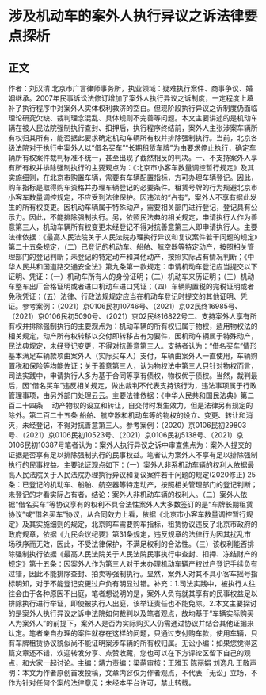 # 涉及机动车的案外人执行异议之诉法律要点探析
## 正文
作者：刘汉清 北京市广言律师事务所，执业领域：疑难执行案件、商事争议、婚姻继承。2007年民事诉讼法修订增加了案外人执行异议之诉制度，一定程度上填补了执行程序中对案外人实体权利救济的空白。但现阶段执行异议之诉制度仍面临理论研究欠缺、裁判理念混乱、具体规则不完善等问题。本文主要讲述的是机动车辆在被人民法院强制执行查封、扣押后，执行程序终结前，案外人主张涉案车辆所有权归其所有，能否据此要求确定机动车辆所有权并排除强制执行。当前，北京各级法院对于执行中案外人以“借名买车”“长期租赁车牌”为由要求停止执行，确定车辆所有权案件裁判标准不统一，甚至出现了截然相反的判决。一、不支持案外人享有所有权并排除强制执行的主要观点为：《北京市小客车数量调控暂行规定》及其实施细则，在北京市购置车辆，需要有车辆配置指标，方可办理车辆登记。因此，购车指标是取得购车资格并办理车辆登记的必要条件。租赁号牌的行为规避北京市小客车数量调控规定，不应受到法律保护。因违法的“占有”，案外人不享有据此发生的所有权变更。因机动车辆属于特殊动产，需要相关部门进行登记，登记具有公示力。因此，不能排除强制执行。另，依照民法典的相关规定，申请执行人作为善意第三人，机动车辆所有权变更未经登记不得对抗善意第三人即申请执行人。主要法律依据：《最高人民法院关于人民法院办理执行异议和复议案件若干问题的规定》第二十五条规定，（二）已登记的机动车、船舶、航空器等特定动产，按照相关管理部门的登记判断；未登记的特定动产和其他动产，按照实际占有情况判断；《中华人民共和国道路交通安全法》第九条第一款规定：申请机动车登记应当提交以下证明、凭证：（一）机动车所有人的身份证明；（二）机动车来历证明；（三）机动车整车出厂合格证明或者进口机动车进口凭证；（四）车辆购置税的完税证明或者免税凭证；（五）法律、行政法规规定应当在机动车登记时提交的其他证明、凭证。参考案例：（2021）京0106民初10746号、（2021）京02民终16985号、（2021）京0106民初5090号、（2021）京02民终16822号二、支持案外人享有所有权并排除强制执行的主要观点为：机动车辆的所有权归属于物权，适用物权法的相关规定，动产所有权转移以交付即转移占有为要件，因机动车辆属于特殊动产，民法典规定，未经登记变更，不得对抗善意第三人。支持者认为：“借名买车”情形基本满足车辆款项由案外人（实际买车人）支付，车辆由案外人一直使用，车辆购置税和保险等均能佐证；关于善意第三人，认为物权法中第三人只针对物权而言，司法实践中，申请执行人多为基于合同等享有债权，物权优于债权。当然，裁判最后，因“借名买车”违反相关规定，做出裁判不代表支持该行为，违法事项属于行政管理事项，由另外部门处理云云。主要法律依据：《中华人民共和国民法典》第二百二十四条 　动产物权的设立和转让，自交付时发生效力，但是法律另有规定的除外。第二百二十五条  船舶、航空器和机动车等的物权的设立、变更、转让和消灭，未经登记，不得对抗善意第三人。参考案例：（2020）京0106民初29803号、（2021）京0106民初10523号、（2021）京0106民初5138号、（2021）京0106民初10387号笔者认为：案外人执行异议之诉中审查焦点为：案外人提交的证据是否享有足以排除强制执行的民事权益。笔者认为案外人不享有足以排除强制执行的民事权益。主要论证观点如下：（一）案外人非系机动车辆的权利人依据最高人民法院关于人民法院办理执行异议和复议案件若干问题的规定(2020修正) 25条：已登记的机动车、船舶、航空器等特定动产，按照相关管理部门的登记判断；未登记的才看实际占有者，结论：案外人非机动车辆的权利人。（二）案外人依据“借名买车”等协议享有的权利不具合法性案外人大多数签订的是“车牌长期租赁协议”或“借名买车”协议，从合同效力上看，依据《北京市小客车数量调控暂行规定》及其实施细则的规定，北京购车需要购车指标，租赁协议违反了北京市政府的政府规章，依据《九民会议纪要》第31条规定，违反规章的法律行为因其扰乱市场秩序而无效，因此，不受法律保护，不满足权利的合法性。（三）该权利能否排除强制执行依据《最高人民法院关于人民法院民事执行中查封、扣押、冻结财产的规定》第十五条：因案外人作为第三人对于未办理机动车辆产权过户登记手续负有过错，因此不能排除查封、拍卖等强制执行。显然，案外人对其不具小客车摇号指标明知，对于不能登记变更过户负有明显过错。补充：1.司法实践中，被执行人往往会由于各种原因不出庭，笔者想说明的是，案外人负有就其享有的民事权益足以排除执行进行举证，即使被执行人出庭，该举证责任也不能免除。2.本文主要探讨的是案外人执行异议之诉中法院如何裁判以及笔者观点，故均基于“车辆实际购买人为案外人”的前提下，案外人是否为实际购买人仍需通过协议并结合其他证据来认定。笔者亲自办理的案件就存在这样的问题，只通过支付购车款，使用车辆，只有车牌租赁协议貌似尚不能证明案涉车辆的所有权归属。无讼小编：如果您觉得这篇文章还不错，欢迎转发分享、点赞收藏，您也可以在下方评论区留下自己的观点，和大家一起讨论。主编：靖力责编：梁萌审核：王雅玉 陈丽娟 刘逸凡 王敬声明：本文为作者原创首发投稿，文章内容仅为作者观点，不代表「无讼」立场，不作为针对任何个案的法律意见；未经本平台许可，禁止转载。